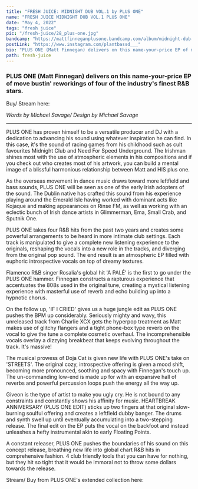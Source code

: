 ---
title: "FRESH JUICE: MIDNIGHT DUB VOL.1 by PLUS ONE"
name: "FRESH JUICE MIDNIGHT DUB VOL.1 PLUS ONE"
date: "May 4, 2022"
tags: "fresh juice"
pic: "/fresh-juice/28_plus-one.jpg"
bandcamp: "https://mattfinneganplusone.bandcamp.com/album/midnight-dub-vol-1"
postLink: "https://www.instagram.com/plantbassd___"
bio: "PLUS ONE (Matt Finnegan) delivers on this name-your-price EP of move bustin' reworkings of four of the industry's finest R&B stars"
path: fresh-juice
---

### PLUS ONE (Matt Finnegan) delivers on this name-your-price EP of move bustin' reworkings of four of the industry's finest R&B stars.

Buy/ Stream here: <HoverLink url="mattfinneganplusone.bandcamp.com/album/midnight-dub-vol-1" external inline />

<Picture src="/fresh-juice/28_midnight-dubs.png" alt="midnight dubs album art" size={1200} />

<p className="smallText">
  <i>Words by Michael Savage/ Design by Michael Savage</i>
</p>

<hr />

PLUS ONE has proven himself to be a versatile producer and DJ with a dedication to advancing his sound using whatever inspiration he can find. In this case, it's the sound of racing games from his childhood such as cult favourites Midnight Club and Need For Speed Underground. The Irishman shines most with the use of atmospheric elements in his compositions and if you check out who creates most of his artwork, you can build a mental image of a blissful harmonious relationship between Matt and HIS plus one.

As the overseas movement in dance music draws toward more leftfield and bass sounds, PLUS ONE will be seen as one of the early Irish adopters of the sound. The Dublin native has crafted this sound from his experience playing around the Emerald Isle having worked with dominant acts like Kojaque and making appearances on Rinse FM, as well as working with an eclectic bunch of Irish dance artists in Glimmerman, Ema, Small Crab, and Sputnik One.

<Picture src="/fresh-juice/28_matt.jpg" alt="Matt Finnegan pic" size={1200} />

PLUS ONE takes four R&B hits from the past two years and creates some powerful arrangements to be heard in more intimate club settings. Each track is manipulated to give a complete new listening experience to the originals, reshaping the vocals into a new role in the tracks, and diverging from the original pop sound. The end result is an atmospheric EP filled with euphoric introspective vocals on top of dreamy textures.

Flamenco R&B singer Rosalia's global hit 'A PALÉ' is the first to go under the PLUS ONE hammer. Finnegan constructs a rapturous experience that accentuates the 808s used in the original tune, creating a mystical listening experience with masterful use of reverb and echo building up into a hypnotic chorus.

On the follow up, 'IF I CRIED' gives us a huge jungle edit as PLUS ONE pushes the BPM up considerably. Seriously mighty and wavy, this unreleased track from Charlie XCX gets the hyperpop treatment as Matt makes use of glitchy flangers and a tight phone-box type reverb on the vocal to give the tune a complete cosmetic overhaul. The incomprehensible vocals overlay a dizzying breakbeat that keeps evolving throughout the track. It's massive!

The musical prowess of Doja Cat is given new life with PLUS ONE's take on 'STREETS'. The original cozy, introspective offering is given a mood shift, becoming more pronounced, soothing and spacy with Finnegan's touch up. The un-commanding low-end is made up for with an expansive hall of reverbs and powerful percussion loops push the energy all the way up.

Giveon is the type of artist to make you ugly cry. He is not bound to any constraints and constantly shows his affinity for music. HEARTBREAK ANNIVERSARY (PLUS ONE EDIT) sticks up two fingers at that original slow-burning soulful offering and creates a leftfield dubby banger. The drums and synth swell up until eventually accumulating into a two-stepping release. The final edit on the EP puts the vocal on the backfoot and instead unleashes a hefty instrumental akin to early Floating Points.

A constant releaser, PLUS ONE pushes the boundaries of his sound on this concept release, breathing new life into global chart R&B hits in comprehensive fashion. 4 club friendly tools that you can have for nothing, but they hit so tight that it would be immoral not to throw some dollars towards the release.

Stream/ Buy from PLUS ONE's extended collection here: <HoverLink url="mattfinneganplusone.bandcamp.com/album/midnight-dub-vol-1" external inline />
